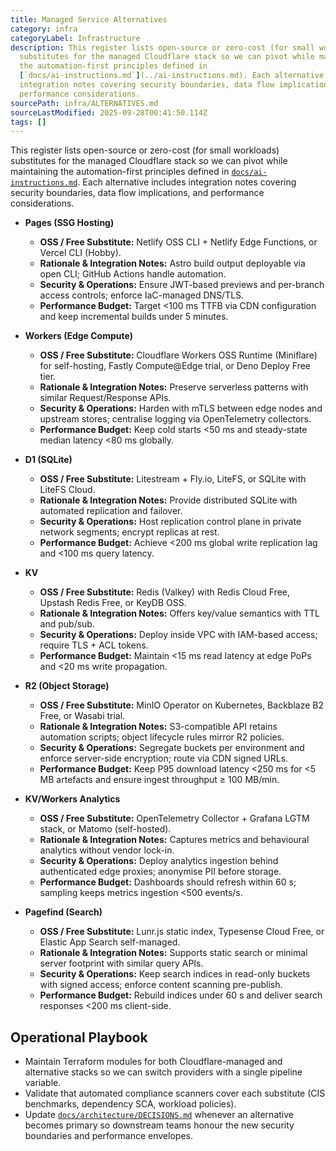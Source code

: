 ```yaml
---
title: Managed Service Alternatives
category: infra
categoryLabel: Infrastructure
description: This register lists open-source or zero-cost (for small workloads)
  substitutes for the managed Cloudflare stack so we can pivot while maintaining
  the automation-first principles defined in
  [`docs/ai-instructions.md`](../ai-instructions.md). Each alternative includes
  integration notes covering security boundaries, data flow implications, and
  performance considerations.
sourcePath: infra/ALTERNATIVES.md
sourceLastModified: 2025-09-28T00:41:50.114Z
tags: []
---
```


This register lists open-source or zero-cost (for small workloads) substitutes for the managed Cloudflare stack so we can pivot while maintaining the automation-first principles defined in [`docs/ai-instructions.md`](/docs/ai-instructions/). Each alternative includes integration notes covering security boundaries, data flow implications, and performance considerations.

- **Pages (SSG Hosting)**

  - **OSS / Free Substitute:** Netlify OSS CLI + Netlify Edge Functions, or Vercel CLI (Hobby).
  - **Rationale & Integration Notes:** Astro build output deployable via open CLI; GitHub Actions handle automation.
  - **Security & Operations:** Ensure JWT-based previews and per-branch access controls; enforce IaC-managed DNS/TLS.
  - **Performance Budget:** Target &lt;100 ms TTFB via CDN configuration and keep incremental builds under 5 minutes.

- **Workers (Edge Compute)**

  - **OSS / Free Substitute:** Cloudflare Workers OSS Runtime (Miniflare) for self-hosting, Fastly Compute@Edge trial, or Deno Deploy Free tier.
  - **Rationale & Integration Notes:** Preserve serverless patterns with similar Request/Response APIs.
  - **Security & Operations:** Harden with mTLS between edge nodes and upstream stores; centralise logging via OpenTelemetry collectors.
  - **Performance Budget:** Keep cold starts &lt;50 ms and steady-state median latency &lt;80 ms globally.

- **D1 (SQLite)**

  - **OSS / Free Substitute:** Litestream + Fly.io, LiteFS, or SQLite with LiteFS Cloud.
  - **Rationale & Integration Notes:** Provide distributed SQLite with automated replication and failover.
  - **Security & Operations:** Host replication control plane in private network segments; encrypt replicas at rest.
  - **Performance Budget:** Achieve &lt;200 ms global write replication lag and &lt;100 ms query latency.

- **KV**

  - **OSS / Free Substitute:** Redis (Valkey) with Redis Cloud Free, Upstash Redis Free, or KeyDB OSS.
  - **Rationale & Integration Notes:** Offers key/value semantics with TTL and pub/sub.
  - **Security & Operations:** Deploy inside VPC with IAM-based access; require TLS + ACL tokens.
  - **Performance Budget:** Maintain &lt;15 ms read latency at edge PoPs and &lt;20 ms write propagation.

- **R2 (Object Storage)**

  - **OSS / Free Substitute:** MinIO Operator on Kubernetes, Backblaze B2 Free, or Wasabi trial.
  - **Rationale & Integration Notes:** S3-compatible API retains automation scripts; object lifecycle rules mirror R2 policies.
  - **Security & Operations:** Segregate buckets per environment and enforce server-side encryption; route via CDN signed URLs.
  - **Performance Budget:** Keep P95 download latency &lt;250 ms for &lt;5 MB artefacts and ensure ingest throughput ≥ 100 MB/min.

- **KV/Workers Analytics**

  - **OSS / Free Substitute:** OpenTelemetry Collector + Grafana LGTM stack, or Matomo (self-hosted).
  - **Rationale & Integration Notes:** Captures metrics and behavioural analytics without vendor lock-in.
  - **Security & Operations:** Deploy analytics ingestion behind authenticated edge proxies; anonymise PII before storage.
  - **Performance Budget:** Dashboards should refresh within 60 s; sampling keeps metrics ingestion &lt;500 events/s.

- **Pagefind (Search)**
  - **OSS / Free Substitute:** Lunr.js static index, Typesense Cloud Free, or Elastic App Search self-managed.
  - **Rationale & Integration Notes:** Supports static search or minimal server footprint with similar query APIs.
  - **Security & Operations:** Keep search indices in read-only buckets with signed access; enforce content scanning pre-publish.
  - **Performance Budget:** Rebuild indices under 60 s and deliver search responses &lt;200 ms client-side.

## Operational Playbook

- Maintain Terraform modules for both Cloudflare-managed and alternative stacks so we can switch providers with a single pipeline variable.
- Validate that automated compliance scanners cover each substitute (CIS benchmarks, dependency SCA, workload policies).
- Update [`docs/architecture/DECISIONS.md`](/docs/architecture/decisions/) whenever an alternative becomes primary so downstream teams honour the new security boundaries and performance envelopes.
